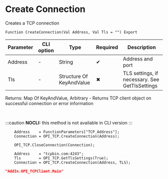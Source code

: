 ﻿---
sidebar_position: 1
description: Create Connection  and other functions to work with TCP in the Open Integration Package, a free open-source integration library for 1C:Enterprise 8, OneScript and CLI
keywords: [1C, 1С, 1С:Enterprise, 1С:Enterprise 8.3, API, Integration, Services, Exchange, OneScript, CLI, TCP]
---


# Create Connection 
 Creates a TCP connection



`Function CreateConnection(Val Address, Val Tls = "") Export`

  | Parameter | CLI option | Type | Required | Description |
  |-|-|-|-|-|
  | Address | - | String | &#x2714; | Address and port |
  | Tls | - | Structure Of KeyAndValue | &#x2716; | TLS settings, if necessary. See GetTlsSettings |

  
  Returns:  Map Of KeyAndValue, Arbitrary - Returns TCP client object on successful connection or error information

<br/>


:::caution
**NOCLI:** this method is not available in CLI version
:::
<br/>



```bsl title="1C:Enterprise/OneScript code example"
    Address    = FunctionParameters["TCP_Address"];
    Connection = OPI_TCP.CreateConnection(Address);

    OPI_TCP.CloseConnection(Connection);

    Address    = "tcpbin.com:4243";
    Tls        = OPI_TCP.GetTlsSettings(True);
    Connection = OPI_TCP.CreateConnection(Address, TLS);
```
 



```json title="Result"
"AddIn.OPI_TCPClient.Main"
```
